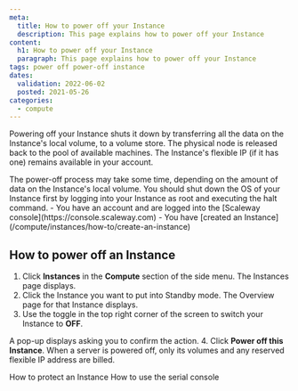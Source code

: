 ```yaml
---
meta:
  title: How to power off your Instance
  description: This page explains how to power off your Instance
content:
  h1: How to power off your Instance
  paragraph: This page explains how to power off your Instance
tags: power off power-off instance 
dates:
  validation: 2022-06-02
  posted: 2021-05-26 
categories:
  - compute
---
```


Powering off your Instance shuts it down by transferring all the data on the Instance's local volume, to a volume store. The physical node is released back to the pool of available machines. The Instance's flexible IP (if it has one) remains available in your account. 


<Message type="note">
  The power-off process may take some time, depending on the amount of data on the Instance's local volume. You should shut down the OS of your Instance first by logging into your Instance as root and executing the halt command.
</Message>

<Message type="requirement">
  - You have an account and are logged into the [Scaleway console](https://console.scaleway.com)
  - You have [created an Instance](/compute/instances/how-to/create-an-instance)
</Message>

## How to power off an Instance

1. Click **Instances** in the **Compute** section of the side menu. The Instances page displays.
2. Click the Instance you want to put into Standby mode. The Overview page for that Instance displays.
3. Use the toggle <Icon name="toggle" /> in the top right corner of the screen to switch your Instance to **OFF**.
    <Lightbox src="scaleway-power-off.webp" alt="" />

  A pop-up displays asking you to confirm the action.
4. Click **Power off this Instance**.
    <Message type="important">
      When a server is powered off, only its volumes and any reserved flexible IP address are billed.
    </Message>


<Navigation title="See Also">
  <PreviousButton to="/compute/instances/how-to/use-protected-instance/">How to protect an Instance</PreviousButton>
  <NextButton to="/compute/instances/how-to/use-serial-console/">How to use the serial console</NextButton>
</Navigation>
